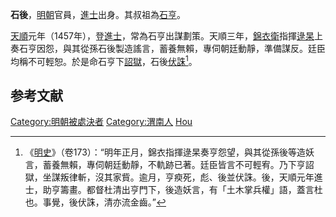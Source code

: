 '''石後'''，[[明朝|明朝]]官員，[[進士|進士]]出身。其叔祖為[[石亨|石亨]]。

[[天顺_(明朝)|天順]]元年（1457年），登[[進士|進士]]，常為石亨出謀劃策。天順三年，[[錦衣衛|錦衣衛]]指揮[[逯杲|逯杲]]上奏石亨因怨，與其從孫石後製造謠言，蓄養無賴，專伺朝廷動靜，準備謀反。廷臣均稱不可輕恕。於是命石亨下[[詔獄|詔獄]]，石後[[伏誅|伏誅]]<ref>《[[明史|明史]]》（卷173）：“明年正月，錦衣指揮逯杲奏亨怨望，與其從孫後等造妖言，蓄養無賴，專伺朝廷動靜，不軌跡已著。廷臣皆言不可輕宥。乃下亨詔獄，坐謀叛律斬，沒其家貲。逾月，亨瘐死，彪、後並伏誅。後，天順元年進士，助亨籌畫。都督杜清出亨門下，後造妖言，有「土木掌兵權」語，蓋言杜也。事覺，後伏誅，清亦流金齒。”</ref>。

==参考文献==
{{wikisource|明史/卷173}}
<div class="references-small">
<references />
</div>

{{明朝人物小作品}}
{{天順元年丁丑科殿試金榜}}
{{DEFAULTSORT:Shi石}}
[[Category:明朝被處決者|Category:明朝被處決者]]
[[Category:渭南人|Category:渭南人]]
[[Category:石姓|Hou]]
